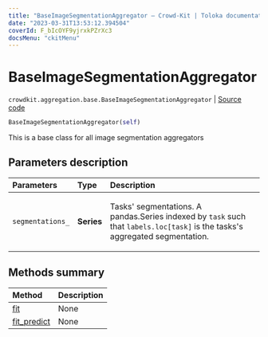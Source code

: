 ```yaml
---
title: "BaseImageSegmentationAggregator — Crowd-Kit | Toloka documentation"
date: "2023-03-31T13:53:12.394504"
coverId: F_bIcOYF9yjrxkPZrXc3
docsMenu: "ckitMenu"
---
```


# BaseImageSegmentationAggregator

`crowdkit.aggregation.base.BaseImageSegmentationAggregator` | [Source code](https://github.com/Toloka/crowd-kit/blob/v1.2.1/crowdkit/aggregation/base/__init__.py#L51)

```python
BaseImageSegmentationAggregator(self)
```

This is a base class for all image segmentation aggregators

## Parameters description

| Parameters | Type | Description |
| :----------| :----| :-----------|
`segmentations_`|**Series**|<p>Tasks' segmentations. A pandas.Series indexed by `task` such that `labels.loc[task]` is the tasks's aggregated segmentation.</p>

## Methods summary

| Method | Description |
| :------| :-----------|
[fit](/docs/crowd-kit/reference/crowdkit.aggregation.base.BaseImageSegmentationAggregator.fit)| None
[fit_predict](/docs/crowd-kit/reference/crowdkit.aggregation.base.BaseImageSegmentationAggregator.fit_predict)| None